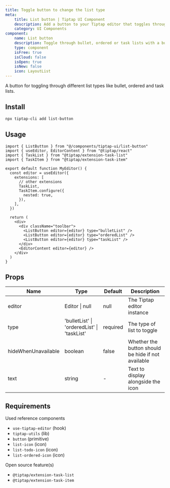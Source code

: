 ```yaml
---
title: Toggle button to change the list type
meta:
    title: List button | Tiptap UI Component
    description: Add a button to your Tiptap editor that toggles through bullet, ordered or task lists. More in the docs.
    category: UI Components
component:
    name: List button
    description: Toggle through bullet, ordered or task lists with a button.
    type: component
    isFree: true
    isCloud: false
    isOpen: true
    isNew: false
    icon: LayoutList
---
```


A button for toggling through different list types like bullet, ordered and task lists.

<CodeDemo isScrollable src="https://template.tiptap.dev/preview/tiptap-ui/list-button" />

## Install

```bash
npx tiptap-cli add list-button
```

## Usage

```tsx
import { ListButton } from "@/components/tiptap-ui/list-button"
import { useEditor, EditorContent } from "@tiptap/react"
import { TaskList } from "@tiptap/extension-task-list"
import { TaskItem } from "@tiptap/extension-task-item"

export default function MyEditor() {
  const editor = useEditor({
    extensions: [
      // other extensions
      TaskList,
      TaskItem.configure({
        nested: true,
      }),
    ],
  })

  return (
    <div>
      <div className="toolbar">
        <ListButton editor={editor} type="bulletList" />
        <ListButton editor={editor} type="orderedList" />
        <ListButton editor={editor} type="taskList" />
      </div>
      <EditorContent editor={editor} />
    </div>
  )
}
```

## Props

| Name                | Type                                        | Default  | Description                                        |
| ------------------- | ------------------------------------------- | -------- | -------------------------------------------------- |
| editor              | Editor \| null                              | null     | The Tiptap editor instance                         |
| type                | 'bulletList' \| 'orderedList' \| 'taskList' | required | The type of list to toggle                         |
| hideWhenUnavailable | boolean                                     | false    | Whether the button should be hide if not available |
| text                | string                                      | -        | Text to display alongside the icon                 |

## Requirements

Used reference components

- `use-tiptap-editor` (hook)
- `tiptap-utils` (lib)
- `button` (primitive)
- `list-icon` (icon)
- `list-todo-icon` (icon)
- `list-ordered-icon` (icon)

Open source feature(s)

- `@tiptap/extension-task-list`
- `@tiptap/extension-task-item`